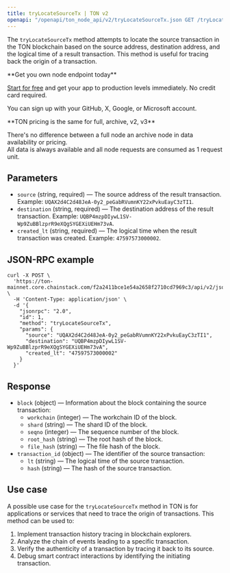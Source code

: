 ---
title: tryLocateSourceTx | TON v2
openapi: "/openapi/ton_node_api/v2/tryLocateSourceTx.json GET /tryLocateSourceTx"
---

The `tryLocateSourceTx` method attempts to locate the source transaction in the TON blockchain based on the source address, destination address, and the logical time of a result transaction. This method is useful for tracing back the origin of a transaction.

<Check>
**Get you own node endpoint today**

[Start for free](https://console.chainstack.com/) and get your app to production levels immediately. No credit card required.

You can sign up with your GitHub, X, Google, or Microsoft account.
</Check>

<Note>
**TON pricing is the same for full, archive, v2, v3**

There's no difference between a full node an archive node in data availability or pricing.  
All data is always available and all node requests are consumed as 1 request unit.
</Note>

  

## Parameters

* `source` (string, required) — The source address of the result transaction. Example: `UQAX2d4C2d48JeA-0y2_peGabRVumnKY22xPvkuEayC3zTI1`.
* `destination` (string, required) — The destination address of the result transaction. Example: `UQBP4mzpDIywL1SV-Wp9ZuBBlzprR9eXQgSYGEXiUEHm73vA`.
* `created_lt` (string, required) — The logical time when the result transaction was created. Example: `47597573000002`.

## JSON-RPC example

```shell Shell
curl -X POST \
  'https://ton-mainnet.core.chainstack.com/f2a2411bce1e54a2658f2710cd7969c3/api/v2/jsonRPC' \
  -H 'Content-Type: application/json' \
  -d '{
    "jsonrpc": "2.0",
    "id": 1,
    "method": "tryLocateSourceTx",
    "params": {
      "source": "UQAX2d4C2d48JeA-0y2_peGabRVumnKY22xPvkuEayC3zTI1",
      "destination": "UQBP4mzpDIywL1SV-Wp9ZuBBlzprR9eXQgSYGEXiUEHm73vA",
      "created_lt": "47597573000002"
    }
  }'
```


## Response

* `block` (object) — Information about the block containing the source transaction:
  + `workchain` (integer) — The workchain ID of the block.
  + `shard` (string) — The shard ID of the block.
  + `seqno` (integer) — The sequence number of the block.
  + `root_hash` (string) — The root hash of the block.
  + `file_hash` (string) — The file hash of the block.
* `transaction_id` (object) — The identifier of the source transaction:
  + `lt` (string) — The logical time of the source transaction.
  + `hash` (string) — The hash of the source transaction.

## Use case

A possible use case for the `tryLocateSourceTx` method in TON is for applications or services that need to trace the origin of transactions. This method can be used to:

1. Implement transaction history tracing in blockchain explorers.
2. Analyze the chain of events leading to a specific transaction.
3. Verify the authenticity of a transaction by tracing it back to its source.
4. Debug smart contract interactions by identifying the initiating transaction.
